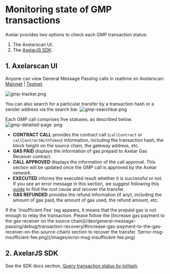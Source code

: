 # Monitoring state of GMP transactions

Axelar provides two options to check each GMP transaction status: 
1. The Axelarscan UI. 
2. The [AxelarJS SDK](/dev/axelarjs-sdk/tx-status-query-recovery).

## 1. Axelarscan UI
Anyone can view General Message Passing calls in realtime on Axelarscan: [Mainnet](https://axelarscan.io/gmp) | [Testnet](https://testnet.axelarscan.io/gmp).

![gmp-tracker.png](/images/gmp-tracker.png)

You can also search for a particular transfer by a transaction hash or a sender address via the search bar. 
![gmp-searchbar.png](/images/gmp-searchbar.png)

Each GMP call comprises five statuses, as described below.
![gmp-detailed-page .png](/images/gmp-detailed-page.png)

- **CONTRACT CALL** provides the contract call (`callContract` or `callContractWithToken`) information, including the transaction hash, the block height on the source chain, the gateway address, etc.
- **GAS PAID** displays the information of gas prepaid to Axelar Gas Receiver contract.
- **CALL APPROVED** displays the information of the call approval. This section will be updated once the GMP call is approved by the Axelar network.
- **EXECUTED** informs the executed result whether it is successful or not. If you see an error message in this section, we suggest following this [guide](/dev/general-message-passing/debug/error-debugging) to find the root cause and recover the transfer.
- **GAS REFUNDED** provides the refund information (if any), including the amount of gas paid, the amount of gas used, the refund amount, etc.


<Callout emoji="ℹ️">
	If the `Insufficient Fee` tag appears, it means that the prepaid gas is not enough to relay the transaction. Please follow the [Increase gas payment to the gas receiver on the source chain](/dev/general-message-passing/debug/transaction-recovery/#increase-gas-payment-to-the-gas-receiver-on-the-source-chain) section to recover the transfer.
	![error-msg-insufficient-fee.png](/images/error-msg-insufficient-fee.png)
</Callout>

## 2. AxelarJS SDK

See the SDK docs section, [Query transaction status by txHash](/dev/axelarjs-sdk/tx-status-query-recovery#query-transaction-status-by-txhash).

